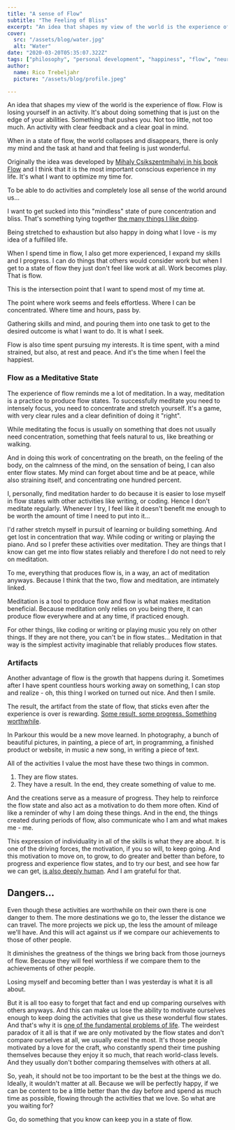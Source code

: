 ```yaml
---
title: "A sense of Flow"
subtitle: "The Feeling of Bliss"
excerpt: "An idea that shapes my view of the world is the experience of flow. Flow is losing yourself in an activity. It's about doing something that is just on the edge of your abilities. Something that pushes you."
cover: 
  src: "/assets/blog/water.jpg"
  alt: "Water"
date: "2020-03-20T05:35:07.322Z"
tags: ["philosophy", "personal development", "happiness", "flow", "neuroscience", "psychology", "traveling"]
author:
  name: Rico Trebeljahr
  picture: "/assets/blog/profile.jpeg"

---
```


An idea that shapes my view of the world is the experience of flow. Flow is losing yourself in an activity. It's about doing something that is just on the edge of your abilities. Something that pushes you. Not too little, not too much. An activity with clear feedback and a clear goal in mind. 

When in a state of flow, the world collapses and disappears, there is only my mind and the task at hand and that feeling is just wonderful.  

Originally the idea was developed by [Mihaly Csikszentmihalyi in his book Flow](/booknotes/flow) and I think that it is the most important conscious experience in my life. It's what I want to optimize my time for.

To be able to do activities and completely lose all sense of the world around us... 

I want to get sucked into this "mindless" state of pure concentration and bliss. That's something tying together [the many things I like doing](/posts/things-to-do).

Being stretched to exhaustion but also happy in doing what I love - is my idea of a fulfilled life. 

When I spend time in flow, I also get more experienced, I expand my skills and I progress. I can do things that others would consider work but when I get to a state of flow they just don't feel like work at all. Work becomes play. That is flow. 

This is the intersection point that I want to spend most of my time at. 

The point where work seems and feels effortless. Where I can be concentrated. Where time and hours, pass by. 

Gathering skills and mind, and pouring them into one task to get to the desired outcome is what I want to do. It is what I seek. 

Flow is also time spent pursuing my interests. It is time spent, with a mind strained, but also, at rest and peace. And it's the time when I feel the happiest.

### Flow as a Meditative State

The experience of flow reminds me a lot of meditation. In a way, meditation is a practice to produce flow states. To successfully meditate you need to intensely focus, you need to concentrate and stretch yourself. It's a game, with very clear rules and a clear definition of doing it "right". 

While meditating the focus is usually on something that does not usually need concentration, something that feels natural to us, like breathing or walking. 

And in doing this work of concentrating on the breath, on the feeling of the body, on the calmness of the mind, on the sensation of being, I can also enter flow states. My mind can forget about time and be at peace, while also straining itself, and concentrating one hundred percent. 

I, personally, find meditation harder to do because it is easier to lose myself in flow states with other activities like writing, or coding. Hence I don't meditate regularly. Whenever I try, I feel like it doesn't benefit me enough to be worth the amount of time I need to put into it... 

I'd rather stretch myself in pursuit of learning or building something. And get lost in concentration that way. While coding or writing or playing the piano. And so I prefer these activities over meditation. They are things that I know can get me into flow states reliably and therefore I do not need to rely on meditation. 

To me, everything that produces flow is, in a way, an act of meditation anyways. Because I think that the two, flow and meditation, are intimately linked.

Meditation is a tool to produce flow and flow is what makes meditation beneficial. Because meditation only relies on you being there, it can produce flow everywhere and at any time, if practiced enough. 

For other things, like coding or writing or playing music you rely on other things. If they are not there, you can't be in flow states... Meditation in that way is the simplest activity imaginable that reliably produces flow states. 

### Artifacts

Another advantage of flow is the growth that happens during it. Sometimes after I have spent countless hours working away on something, I can stop and realize - oh, this thing I worked on turned out nice. And then I smile. 

The result, the artifact from the state of flow, that sticks even after the experience is over is rewarding. [Some result, some progress. Something worthwhile](/posts/sense-of-progress).

In Parkour this would be a new move learned. In photography, a bunch of beautiful pictures, in painting, a piece of art, in programming, a finished product or website, in music a new song, in writing a piece of text.

All of the activities I value the most have these two things in common.
1. They are flow states. 
2. They have a result. In the end, they create something of value to me. 

And the creations serve as a measure of progress. They help to reinforce the flow state and also act as a motivation to do them more often. Kind of like a reminder of why I am doing these things. And in the end, the things created during periods of flow, also communicate who I am and what makes me - me.

This expression of individuality in all of the skills is what they are about. It is one of the driving forces, the motivation, if you so will, to keep going. And this motivation to move on, to grow, to do greater and better than before, to progress and experience flow states, and to try our best, and see how far we can get, [is also deeply human](/posts/purpose). And I am grateful for that.

## Dangers...

Even though these activities are worthwhile on their own there is one danger to them. The more destinations we go to, the lesser the distance we can travel. The more projects we pick up, the less the amount of mileage we'll have. And this will act against us if we compare our achievements to those of other people. 

It diminishes the greatness of the things we bring back from those journeys of flow. Because they will feel worthless if we compare them to the achievements of other people. 

Losing myself and becoming better than I was yesterday is what it is all about.

But it is all too easy to forget that fact and end up comparing ourselves with others anyways. And this can make us lose the ability to motivate ourselves enough to keep doing the activities that give us these wonderful flow states. And that's why it is [one of the fundamental problems of life](/posts/fundamental-problems). The weirdest paradox of it all is that if we are only motivated by the flow states and don't compare ourselves at all, we usually excel the most. It's those people motivated by a love for the craft, who constantly spend their time pushing themselves because they enjoy it so much, that reach world-class levels. And they usually don't bother comparing themselves with others at all. 

So, yeah, it should not be too important to be the best at the things we do. Ideally, it wouldn't matter at all. Because we will be perfectly happy, if we can be content to be a little better than the day before and spend as much time as possible, flowing through the activities that we love. So what are you waiting for? 

Go, do something that you know can keep you in a state of flow.